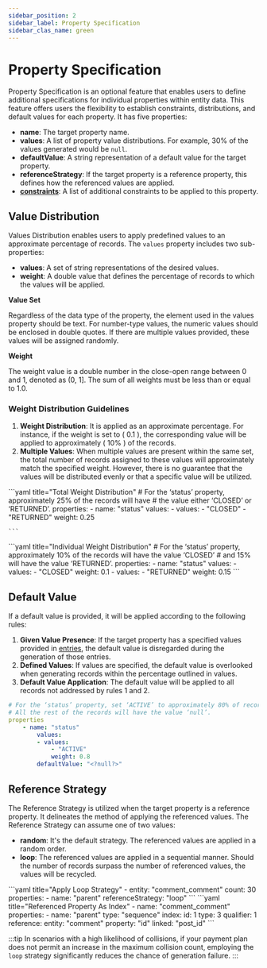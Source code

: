 ```yaml
---
sidebar_position: 2
sidebar_label: Property Specification
sidebar_clas_name: green
---
```




# Property Specification

Property Specification is an optional feature that enables users to define additional specifications for individual properties within entity data. This feature offers users the flexibility to establish constraints, distributions, and default values for each property. It has five properties:

- **name**: The target property name.
- **values**: A list of property value distributions. For example, 30% of the values generated would be `null`.
- **defaultValue**: A string representation of a default value for the target property.
- **referenceStrategy**: If the target property is a reference property, this defines how the referenced values are applied.
- **[constraints](../schema/constraints)**: A list of additional constraints to be applied to this property.

## Value Distribution
Values Distribution enables users to apply predefined values to an approximate percentage of records. The `values` property includes two sub-properties:

- **values**: A set of string representations of the desired values.
- **weight**: A double value that defines the percentage of records to which the values will be applied.

**Value Set**

Regardless of the data type of the property, the element used in the values property should be text. For number-type values, the numeric values should be enclosed in double quotes. If there are multiple values provided, these values will be assigned randomly.

**Weight**

The weight value is a double number in the close-open range between 0 and 1, denoted as (0, 1]. The sum of all weights must be less than or equal to 1.0.

### Weight Distribution Guidelines
1. **Weight Distribution**: It is applied as an approximate percentage. For instance, if the weight is set to ( 0.1 ), the corresponding value will be applied to approximately ( 10% ) of the records.
2. **Multiple Values**: When multiple values are present within the same set, the total number of records assigned to these values will approximately match the specified weight. However, there is no guarantee that the values will be distributed evenly or that a specific value will be utilized.

<Tabs defaultValue="aggregation" groupId="value-distribution">
  <TabItem value="aggregation" label="Apply Total Weight">
    ```yaml title="Total Weight Distribution"
    # For the ‘status’ property, approximately 25% of the records will have
    # the value either ‘CLOSED’ or ‘RETURNED’.
    properties:
      - name: "status"
        values:
          - values:
              - "CLOSED"
              - "RETURNED"
            weight: 0.25

    ```
  </TabItem>
  <TabItem value="individual" label="Apply Individual Weight">
    ```yaml title="Individual Weight Distribution"
      # For the ‘status’ property, approximately 10% of the records will have the value ‘CLOSED’
      # and 15% will have the value ‘RETURNED’.
      properties:
        - name: "status"
          values:
            - values:
                - "CLOSED"
              weight: 0.1
            - values:
                - "RETURNED"
              weight: 0.15
    ```
  </TabItem>
</Tabs>

## Default Value
If a default value is provided, it will be applied according to the following rules:

1. **Given Value Presence**: If the target property has a specified values provided in [entries](./user-entries), the default value is disregarded during the generation of those entries.
2. **Defined Values**: If values are specified, the default value is overlooked when generating records within the percentage outlined in values.
3. **Default Value Application**: The default value will be applied to all records not addressed by rules 1 and 2.

```yaml title="Default Value Specification"
# For the ‘status’ property, set ‘ACTIVE’ to approximately 80% of records.
# All the rest of the records will have the value ‘null’.
properties
    - name: "status"
        values:
        - values:
            - "ACTIVE"
            weight: 0.8
        defaultValue: "<?null?>"
```

## Reference Strategy
The Reference Strategy is utilized when the target property is a reference property. It delineates the method of applying the referenced values. The Reference Strategy can assume one of two values:

- **random**: It's the default strategy. The referenced values are applied in a random order.
- **loop**: The referenced values are applied in a sequential manner. Should the number of records surpass the number of referenced values, the values will be recycled.

<Tabs defaultValue="plan" groupId="reference-strategy">
  <TabItem value="plan" label="Loop Strategy Plan File Example">
    ```yaml title="Apply Loop Strategy"
    - entity: "comment_comment"
      count: 30
      properties:
        - name: "parent"
          referenceStrategy: "loop"
    ```
  </TabItem>
  <TabItem value="schema" label="Schema File for Loop Strategy Example">
    ```yaml title="Referenced Property As Index"
    - name: "comment_comment"
      properties:
        - name: "parent"
          type: "sequence"
          index:
            id: 1
            type: 3
            qualifier: 1
          reference:
            entity: "comment"
            property: "id"
            linked: "post_id"
    ```
  </TabItem>
</Tabs>

:::tip
In scenarios with a high likelihood of collisions, if your payment plan does not permit an increase in the maximum collision count, employing the `loop` strategy significantly reduces the chance of generation failure.
:::
